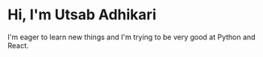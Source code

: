 # Hi, I'm Utsab Adhikari

I'm eager to learn new things and I'm trying to be very good at Python and React.
